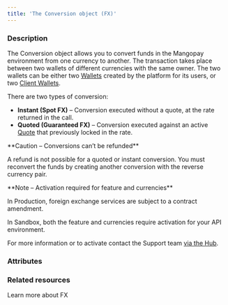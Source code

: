 ```yaml
---
title: 'The Conversion object (FX)'  
---
```


  
### Description
The Conversion object allows you to convert funds in the Mangopay environment from one currency to another. The transaction takes place between two wallets of different currencies with the same owner. The two wallets can be either two <a href="/api-reference/wallets/wallet-object">Wallets</a> created by the platform for its users, or two <a href="/api-reference/client-wallets/client-wallet-object">Client Wallets</a>.

There are two types of conversion:  
- **Instant (Spot FX)** – Conversion executed without a quote, at the rate returned in the call.  
- **Quoted (Guaranteed FX)** – Conversion executed against an active <a href="/api-reference/quotes/quote-object">Quote</a> that previously locked in the rate.

<Warning>  
**Caution – Conversions can’t be refunded** 
  
A refund is not possible for a quoted or instant conversion. You must reconvert the funds by creating another conversion with the reverse currency pair.  
</Warning>  

<Note>  
**Note – Activation required for feature and currencies** 
  
In Production, foreign exchange services are subject to a contract amendment.   

In Sandbox, both the feature and currencies require activation for your API environment.  

For more information or to activate contact the Support team <a href="https://hub.mangopay.com/" target="_blank">via the Hub</a>.  
</Note>

### Attributes  

<Id />  

<QuoteId />  

<Type4 />  

<Nature />  

<CreationDate />  

<Status1 />  

<AuthorId3 />  

<DebitedWalletId2 />  

<CreditedWalletId2 />  

<DebitedFunds />  

<CreditedFunds7 />

<Fees13 />

<ResultCode />  

<ResultMessage />  

<ExecutionDate />  

<ConversionRateResponse />  

<Tag1 />

### Related resources

<Card title="Guide" href="/guides/fx">Learn more about FX</Card>
